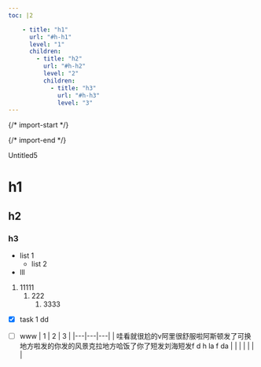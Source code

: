 ```yaml
---
toc: |2

    - title: "h1"
      url: "#h-h1"
      level: "1"
      children:
        - title: "h2"
          url: "#h-h2"
          level: "2"
          children:
            - title: "h3"
              url: "#h-h3"
              level: "3"
---
```


  {/* import-start */}
  
  {/* import-end */}
   
<STitle>
Untitled5
</STitle>

# h1

## h2

### h3

* list 1
  * list 2
* lll

1. 11111
   1. 222
      1. 3333

* [x] task 1 dd
* [ ] www
| 1 | 2 | 3 |
|---|---|---|
| 哇看就很尬的v阿里很舒服啦阿斯顿发了可换地方啦发的你发的风景克拉地方哈饭了你了短发刘海短发f d h la f da |  |  |
|  |  |  |

